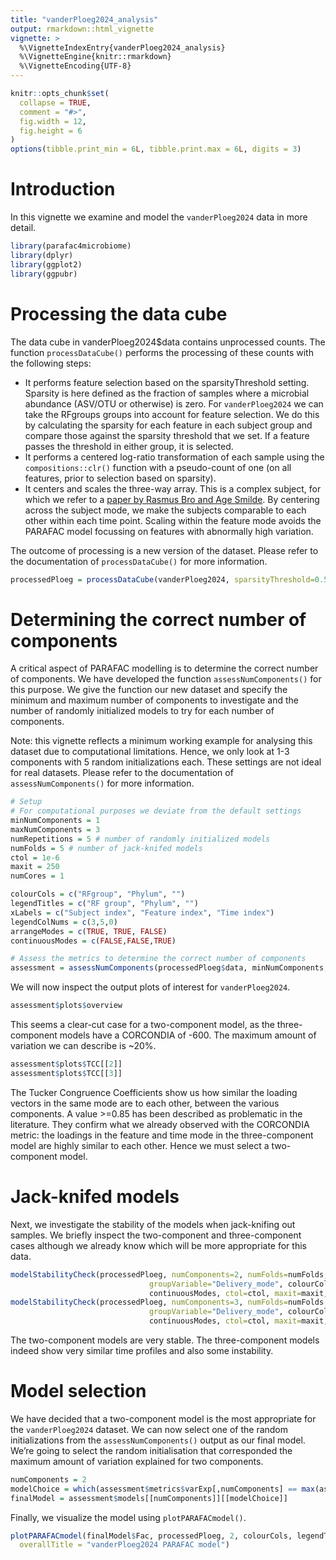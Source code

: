```yaml
---
title: "vanderPloeg2024_analysis"
output: rmarkdown::html_vignette
vignette: >
  %\VignetteIndexEntry{vanderPloeg2024_analysis}
  %\VignetteEngine{knitr::rmarkdown}
  %\VignetteEncoding{UTF-8}
---
```


```r
knitr::opts_chunk$set(
  collapse = TRUE,
  comment = "#>",
  fig.width = 12,
  fig.height = 6
)
options(tibble.print_min = 6L, tibble.print.max = 6L, digits = 3)
```

# Introduction
In this vignette we examine and model the `vanderPloeg2024` data in more detail.

```r
library(parafac4microbiome)
library(dplyr)
library(ggplot2)
library(ggpubr)
```

# Processing the data cube
The data cube in vanderPloeg2024$data contains unprocessed counts. The function `processDataCube()` performs the processing of these counts with the following steps:

*   It performs feature selection based on the sparsityThreshold setting. Sparsity is here defined as the fraction of samples where a microbial abundance (ASV/OTU or otherwise) is zero. For `vanderPloeg2024` we can take the RFgroups groups into account for feature selection. We do this by calculating the sparsity for each feature in each subject group and compare those against the sparsity threshold that we set. If a feature passes the threshold in either group, it is selected.
*   It performs a centered log-ratio transformation of each sample using the `compositions::clr()` function with a pseudo-count of one (on all features, prior to selection based on sparsity).
*   It centers and scales the three-way array. This is a complex subject, for which we refer to a [paper by Rasmus Bro and Age Smilde](https://doi.org/10.1002/cem.773). By centering across the subject mode, we make the subjects comparable to each other within each time point. Scaling within the feature mode avoids the PARAFAC model focussing on features with abnormally high variation.

The outcome of processing is a new version of the dataset. Please refer to the documentation of `processDataCube()` for more information.

```r
processedPloeg = processDataCube(vanderPloeg2024, sparsityThreshold=0.50, considerGroups=TRUE, groupVariable="RFgroup", CLR=TRUE, centerMode=1, scaleMode=2)
```

# Determining the correct number of components
A critical aspect of PARAFAC modelling is to determine the correct number of components. We have developed the function `assessNumComponents()` for this purpose. We give the function our new dataset and specify the minimum and maximum number of components to investigate and the number of randomly initialized models to try for each number of components.

Note: this vignette reflects a minimum working example for analysing this dataset due to computational limitations. Hence, we only look at 1-3 components with 5 random initializations each. These settings are not ideal for real datasets. Please refer to the documentation of `assessNumComponents()` for more information.

```r
# Setup
# For computational purposes we deviate from the default settings
minNumComponents = 1
maxNumComponents = 3
numRepetitions = 5 # number of randomly initialized models
numFolds = 5 # number of jack-knifed models
ctol = 1e-6
maxit = 250
numCores = 1

colourCols = c("RFgroup", "Phylum", "")
legendTitles = c("RF group", "Phylum", "")
xLabels = c("Subject index", "Feature index", "Time index")
legendColNums = c(3,5,0)
arrangeModes = c(TRUE, TRUE, FALSE)
continuousModes = c(FALSE,FALSE,TRUE)

# Assess the metrics to determine the correct number of components
assessment = assessNumComponents(processedPloeg$data, minNumComponents, maxNumComponents, numRepetitions, ctol=ctol, maxit=maxit, numCores=numCores)
```

We will now inspect the output plots of interest for `vanderPloeg2024`.

```r
assessment$plots$overview
```
This seems a clear-cut case for a two-component model, as the three-component models have a CORCONDIA of -600. The maximum amount of variation we can describe is ~20%.

```r
assessment$plots$TCC[[2]]
assessment$plots$TCC[[3]]
```
The Tucker Congruence Coefficients show us how similar the loading vectors in the same mode are to each other, between the various components. A value >=0.85 has been described as problematic in the literature. They confirm what we already observed with the CORCONDIA metric: the loadings in the feature and time mode in the three-component model are highly similar to each other. Hence we must select a two-component model.

# Jack-knifed models
Next, we investigate the stability of the models when jack-knifing out samples. We briefly inspect the two-component and three-component cases although we already know which will be more appropriate for this data.

```r
modelStabilityCheck(processedPloeg, numComponents=2, numFolds=numFolds, considerGroups=TRUE,
                               groupVariable="Delivery_mode", colourCols, legendTitles, xLabels, legendColNums, arrangeModes,
                               continuousModes, ctol=ctol, maxit=maxit, numCores=numCores)$plot
modelStabilityCheck(processedPloeg, numComponents=3, numFolds=numFolds, considerGroups=TRUE,
                               groupVariable="Delivery_mode", colourCols, legendTitles, xLabels, legendColNums, arrangeModes,
                               continuousModes, ctol=ctol, maxit=maxit, numCores=numCores)$plot
```

The two-component models are very stable. The three-component models indeed show very similar time profiles and also some instability.

# Model selection
We have decided that a two-component model is the most appropriate for the `vanderPloeg2024` dataset. We can now select one of the random initializations from the `assessNumComponents()` output as our final model. We're going to select the random initialisation that corresponded the maximum amount of variation explained for two components.

```r
numComponents = 2
modelChoice = which(assessment$metrics$varExp[,numComponents] == max(assessment$metrics$varExp[,numComponents]))
finalModel = assessment$models[[numComponents]][[modelChoice]]
```

Finally, we visualize the model using `plotPARAFACmodel()`.

```r
plotPARAFACmodel(finalModel$Fac, processedPloeg, 2, colourCols, legendTitles, xLabels, legendColNums, arrangeModes, continuousModes,
  overallTitle = "vanderPloeg2024 PARAFAC model")
```
